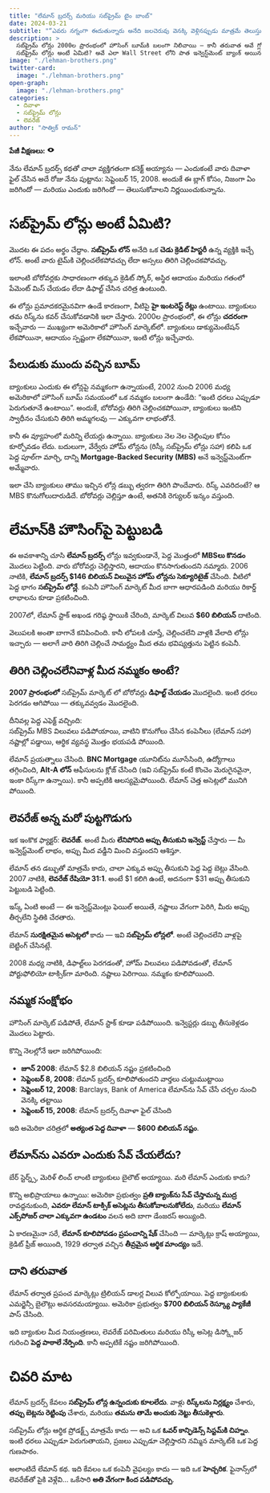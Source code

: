 ```yaml
---
title: "లేమాన్ బ్రదర్స్ మరియు సబ్‌ప్రైమ్ టైం బాంబ్"
date: 2024-03-21
subtitle: "“ఎవరు నగ్నంగా ఈదుతున్నారు అనేది జలచెరువు వెనక్కి వెళ్లినప్పుడు మాత్రమే తెలుస్తుంది.” — వారెన్ బఫెట్"
description: >
  సబ్‌ప్రైమ్ లోన్లు 2000ల ప్రారంభంలో హౌసింగ్ బూమ్‌కి బలంగా నిలిచాయి — కానీ తరువాత అవే గ్లోబల్ ఫైనాన్స్ సిస్టంను కుదిపేశాయి.  
  సబ్‌ప్రైమ్ లోన్లు అంటే ఏమిటి? అవే ఎలా Wall Street లోని పాత ఇన్వెస్ట్‌మెంట్ బ్యాంక్ అయిన Lehman Brothers‌ను కూల్చేశాయి?
image: "./lehman-brothers.png"
twitter-card:
  image: "./lehman-brothers.png"
open-graph:
  image: "./lehman-brothers.png"
categories:
  - దివాళా
  - సబ్‌ప్రైమ్ లోన్లు
  - లెవరేజ్
author: "సాత్విక్ రామన్"
---
```


<p><b>పేజీ వీక్షణలు:</b> <svg xmlns="http://www.w3.org/2000/svg" width="1em" height="1em" viewBox="0 0 256 256"><path fill="currentColor" d="M247.31 124.76c-.35-.79-8.82-19.58-27.65-38.41C194.57 61.26 162.88 48 128 48S61.43 61.26 36.34 86.35C17.51 105.18 9 124 8.69 124.76a8 8 0 0 0 0 6.5c.35.79 8.82 19.57 27.65 38.4C61.43 194.74 93.12 208 128 208s66.57-13.26 91.66-38.34c18.83-18.83 27.3-37.61 27.65-38.4a8 8 0 0 0 0-6.5M128 168a40 40 0 1 1 40-40a40 40 0 0 1-40 40"/></svg> <span class="waline-pageview-count"></i><p>

నేను లేమాన్ బ్రదర్స్ కథతో చాలా వ్యక్తిగతంగా కనెక్ట్ అయ్యాను — ఎందుకంటే వారు దివాళా ఫైల్ చేసిన అదే రోజు నేను పుట్టాను: సెప్టెంబర్ 15, 2008. అందుకే ఈ బ్లాగ్ కోసం, నిజంగా ఏం జరిగిందో — మరియు ఎందుకు జరిగిందో — తెలుసుకోవాలని నిర్ణయించుకున్నాను.

# సబ్‌ప్రైమ్ లోన్లు అంటే ఏమిటి?
మొదట ఈ పదం అర్థం చేద్దాం. **సబ్‌ప్రైమ్ లోన్** అనేది ఒక **చెడు క్రెడిట్ హిస్టరీ** ఉన్న వ్యక్తికి ఇచ్చే లోన్. అంటే వారు టైమ్‌కి చెల్లించలేకపోవచ్చు లేదా అస్సలు తిరిగి చెల్లించకపోవచ్చు.

ఇలాంటి బోరోవర్లకు సాధారణంగా తక్కువ క్రెడిట్ స్కోర్, అస్థిర ఆదాయం మరియు గతంలో పేమెంట్ మిస్ చేయడం లేదా డిఫాల్ట్ చేసిన చరిత్ర ఉంటుంది.

ఈ లోన్లు ప్రమాదకరమైనవిగా ఉండే కారణంగా, వీటిపై **హై ఇంటరెస్ట్ రేట్లు** ఉంటాయి. బ్యాంకులు తమ రిస్క్‌ను కవర్ చేసుకోవడానికి ఇలా చేస్తారు. 2000ల ప్రారంభంలో, ఈ లోన్లు **చదరంగా** ఇచ్చేవారు — ముఖ్యంగా అమెరికాలో హౌసింగ్ మార్కెట్‌లో. బ్యాంకులు డాక్యుమెంటేషన్ లేకపోయినా, ఆదాయం స్పష్టంగా లేకపోయినా, ఇంటి లోన్లు ఇచ్చేవారు.

## పేలుడుకు ముందు వచ్చిన బూమ్
బ్యాంకులు ఎందుకు ఈ లోన్లపై నమ్మకంగా ఉన్నాయంటే, 2002 నుంచి 2006 మధ్య అమెరికాలో హౌసింగ్ బూమ్ సమయంలో ఒక నమ్మకం బలంగా ఉండేది: “ఇంటి ధరలు ఎప్పుడూ పెరుగుతూనే ఉంటాయి”. అందుకే, బోరోవర్లు తిరిగి చెల్లించకపోయినా, బ్యాంకులు ఇంటిని స్వాధీనం చేసుకుని తిరిగి అమ్మగలవు — ఎక్కువగా లాభంతోనే.

కానీ ఈ వ్యూహంలో మరిన్ని లేయర్లు ఉన్నాయి. బ్యాంకులు నెల నెల చెల్లింపుల కోసం కూర్చోవడం లేదు. బదులుగా, వేర్వేరు హోమ్ లోన్లను (రిస్కీ సబ్‌ప్రైమ్ లోన్లు సహా) కలిపి ఒక పెద్ద పూల్‌గా మార్చి, దాన్ని **Mortgage-Backed Security (MBS)** అనే ఇన్వెస్ట్‌మెంట్‌గా అమ్మేవారు.

ఇలా చేసి బ్యాంకులు తాము ఇచ్చిన లోన్ల డబ్బు త్వరగా తిరిగి పొందేవారు. రిస్క్ ఎవరిదంటే? ఆ MBS కొనుగోలుదారుడిదే. బోరోవర్లు చెల్లిస్తూ ఉంటే, అతనికి రెగ్యులర్ ఇన్కం వస్తుంది.

# లేమాన్‌కి హౌసింగ్‌పై పెట్టుబడి
ఈ అవకాశాన్ని చూసి **లేమాన్ బ్రదర్స్** లోన్లు ఇవ్వకుండానే, పెద్ద మొత్తంలో **MBSలు కొనడం** మొదలు పెట్టింది. వారు బోరోవర్లు చెల్లిస్తారని, ఆదాయం కొనసాగుతుందని నమ్మారు. 2006 నాటికి, **లేమాన్ బ్రదర్స్ $146 బిలియన్ విలువైన హోమ్ లోన్లను సెక్యూరిటైజ్** చేసింది. వీటిలో పెద్ద భాగం **సబ్‌ప్రైమ్ లోన్లే**. కంపెనీ హౌసింగ్ మార్కెట్ మీద బాగా ఆధారపడింది మరియు రికార్డ్ లాభాలను కూడా ప్రకటించింది.

2007లో, లేమాన్ స్టాక్ అఖండ గరిష్ఠ స్థాయికి చేరింది, మార్కెట్ విలువ **$60 బిలియన్** దాటింది.

వెలుపలకి అంతా బాగానే కనిపించింది. కానీ లోపలకి చూస్తే, చెల్లించలేని వాళ్లకి వేలాది లోన్లు ఇచ్చారు — అలాగే వారి తిరిగి చెల్లించే సామర్థ్యం మీద తమ భవిష్యత్తును పెట్టిన కంపెనీ.

## తిరిగి చెల్లించలేనివాళ్ల మీద నమ్మకం అంటే?
**2007 ప్రారంభంలో** సబ్‌ప్రైమ్ మార్కెట్ లో బోరోవర్లు **డిఫాల్ట్ చేయడం** మొదలైంది. ఇంటి ధరలు పెరగడం ఆగిపోయి — తక్కువవ్వడం మొదలైంది.

దీనివల్ల పెద్ద ఎఫెక్ట్ వచ్చింది:  
సబ్‌ప్రైమ్ MBS విలువలు పడిపోయాయి, వాటిని కొనుగోలు చేసిన కంపెనీలు (లేమాన్ సహా) నష్టాల్లో పడ్డాయి, ఆర్థిక వ్యవస్థ మొత్తం భయపడి పోయింది.

లేమాన్ ప్రయత్నాలు చేసింది. **BNC Mortgage** యూనిట్‌ను మూసేసింది, ఉద్యోగాలు తగ్గించింది, **Alt-A లోన్** ఆఫీసులను క్లోజ్ చేసింది (ఇవి సబ్‌ప్రైమ్ కంటే కొంచెం మెరుగైనవైనా, ఇంకా రిస్క్‌గా ఉన్నాయి). కానీ అప్పటికి ఆలస్యమైపోయింది. లేమాన్ చెత్త అసెట్లలో మునిగి పోయింది.

## లెవరేజ్ అన్న మరో పుట్టగొడుగు
ఇక ఇంకొక ఫ్యాక్టర్: **లెవరేజ్**. అంటే మీరు **లేనిపోనిది అప్పు తీసుకుని ఇన్వెస్ట్** చేస్తారు — మీ ఇన్వెస్ట్‌మెంట్ లాభం, అప్పు మీద వడ్డీని మించి వస్తుందని ఆశిస్తూ.

లేమాన్ తన డబ్బుతో మాత్రమే కాదు, చాలా ఎక్కువ అప్పు తీసుకుని పెద్ద పెద్ద బెట్లు వేసింది. 2007 నాటికి, **లెవరేజ్ రేషియో 31:1**. అంటే $1 కలిగి ఉంటే, అదనంగా $31 అప్పు తీసుకుని పెట్టుబడి పెట్టింది.

ఇస్క్ ఏంటి అంటే — ఈ ఇన్వెస్ట్‌మెంట్లు ఫెయిల్ అయితే, నష్టాలు వేగంగా పెరిగి, మీరు అప్పు తీర్చలేని స్థితికి చేరతారు.  

లేమాన్ **సురక్షితమైన అసెట్లలో** కాదు — ఇవి **సబ్‌ప్రైమ్ లోన్లలో**. అంటే చెల్లించలేని వాళ్లపై బెట్టింగ్ చేసినట్లే.  

2008 మధ్య నాటికి, డిఫాల్ట్‌లు పెరగడంతో, హోమ్ విలువలు పడిపోవడంతో, లేమాన్ పోర్టుఫోలియో టాక్సిక్‌గా మారింది. నష్టాలు పెరిగాయి. నమ్మకం కూలిపోయింది.

## నమ్మక సంక్షోభం
హౌసింగ్ మార్కెట్ పడిపోతే, లేమాన్ స్టాక్ కూడా పడిపోయింది. ఇన్వెస్టర్లు డబ్బు తీసుకెళ్లడం మొదలు పెట్టారు.

కొన్ని నెలల్లోనే ఇలా జరిగిపోయింది:

* **జూన్ 2008**: లేమాన్ $2.8 బిలియన్ నష్టం ప్రకటించింది  
* **సెప్టెంబర్ 8, 2008**: లేమాన్ బ్రదర్స్ కూలిపోతుందని వార్తలు చుట్టుముట్టాయి  
* **సెప్టెంబర్ 12, 2008**: Barclays, Bank of America లేమాన్‌ను సేవ్ చేసే చర్చల నుంచి వెనక్కి తట్టాయి  
* **సెప్టెంబర్ 15, 2008**: లేమాన్ బ్రదర్స్ దివాళా ఫైల్ చేసింది  

ఇది అమెరికా చరిత్రలో **అత్యంత పెద్ద దివాళా** — **$600 బిలియన్ నష్టం**.

## లేమాన్‌ను ఎవరూ ఎందుకు సేవ్ చేయలేదు?
బేర్ స్టెర్న్స్, మెరిళ్ లించ్ లాంటి బ్యాంకులు బైలౌట్ అయ్యాయి. మరి లేమాన్ ఎందుకు కాదు?

కొన్ని అభిప్రాయాలు ఉన్నాయి: అమెరికా ప్రభుత్వం **ప్రతి బ్యాంక్‌ను సేవ్ చేస్తామన్న ముద్ర** రావద్దనుకుంది, **ఎవరూ లేమాన్ టాక్సిక్ అసెట్లను తీసుకోవాలనుకోలేదు**, మరియు **లేమాన్ ఎక్స్‌పోజర్ చాలా ఎక్కువగా ఉండటం** వలన అది బాగా డేంజరస్ అయ్యింది.

ఏ కారణమైనా సరే, **లేమాన్ కూలిపోవడం ప్రపంచాన్ని షేక్** చేసింది — మార్కెట్లు క్రాష్ అయ్యాయి, క్రెడిట్ ఫ్రీజ్ అయింది, 1929 తర్వాత వచ్చిన **తీవ్రమైన ఆర్థిక మాంద్యం** ఇదే.

## దాని తరువాత
లేమాన్ తర్వాత ప్రపంచ మార్కెట్లు ట్రిలియన్ డాలర్ల విలువ కోల్పోయాయి. పెద్ద బ్యాంకులకు ఎమర్జెన్సీ బైలౌట్లు అవసరమయ్యాయి. అమెరికా ప్రభుత్వం **$700 బిలియన్ రెస్క్యూ ప్యాకేజీ** పాస్ చేసింది.

ఇది బ్యాంకుల మీద నియంత్రణలు, లెవరేజ్ పరిమితులు మరియు రిస్కీ అసెట్ల డిస్క్లోజర్ గురించి **పెద్ద పాఠాలే నేర్పింది**. కానీ అప్పటికే నష్టం జరిగిపోయింది.

# చివరి మాట
లేమాన్ బ్రదర్స్ కేవలం **సబ్‌ప్రైమ్ లోన్ల ఉన్నందుకు కూలలేదు**. వాళ్లు **రిస్క్‌లను నిర్లక్ష్యం** చేశారు, **తప్పు బెట్లను రెట్టింపు** చేశారు, మరియు **తమను తామే అంచుకు నెట్టు తీసుకెళ్లారు**.

సబ్‌ప్రైమ్ లోన్లు ఆర్థిక ప్రోడక్ట్స్ మాత్రమే కాదు — అవి ఒక **ఓవర్ కాన్ఫిడెన్స్ సిస్టమ్‌కి చిహ్నం**. ఇంటి ధరలు ఎప్పుడూ పెరుగుతాయని, ప్రజలు ఎప్పుడూ చెల్లిస్తారని నమ్మిన మార్కెట్‌కి ఒక పెద్ద గుణపాఠం.

అలాంటిదే లేమాన్ కథ. ఇది కేవలం ఒక కంపెనీ వైఫల్యం కాదు — ఇది ఒక **హెచ్చరిక**. ఫైనాన్స్‌లో లెవరేజ్‌తో పైకి వెళ్లేవి… ఒకేసారి **అతి వేగంగా కింద పడిపోవచ్చు**.
